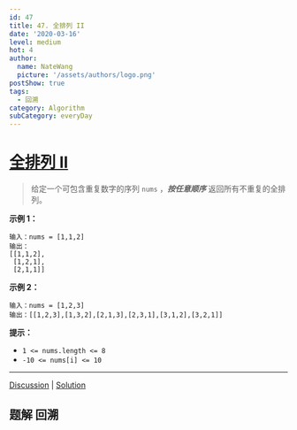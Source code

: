 ```yaml
---
id: 47
title: 47. 全排列 II
date: '2020-03-16'
level: medium
hot: 4
author:
  name: NateWang
  picture: '/assets/authors/logo.png'
postShow: true
tags:
  - 回溯
category: Algorithm
subCategory: everyDay
---
```




# [全排列 II](https://leetcode-cn.com/problems/permutations-ii/description/)

> 给定一个可包含重复数字的序列 `nums` ，***按任意顺序*** 返回所有不重复的全排列。

**示例 1：**

```
输入：nums = [1,1,2]
输出：
[[1,1,2],
 [1,2,1],
 [2,1,1]]
```

**示例 2：**

```
输入：nums = [1,2,3]
输出：[[1,2,3],[1,3,2],[2,1,3],[2,3,1],[3,1,2],[3,2,1]]
```

 

**提示：**

- `1 <= nums.length <= 8`
- `-10 <= nums[i] <= 10`

------

[Discussion](https://leetcode-cn.com/problems/permutations-ii/comments/) | [Solution](https://leetcode-cn.com/problems/permutations-ii/solution/)

## 题解 回溯






```js
```

